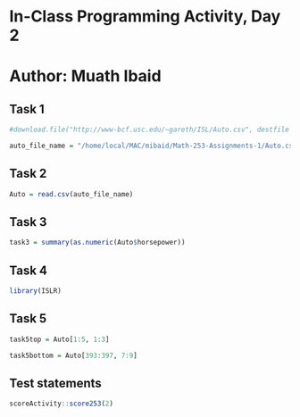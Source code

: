 # In-Class Programming Activity, Day 2

# Author: Muath Ibaid


## Task 1

```r
#download.file("http://www-bcf.usc.edu/~gareth/ISL/Auto.csv", destfile = "Auto.csv")
```

```r
auto_file_name = "/home/local/MAC/mibaid/Math-253-Assignments-1/Auto.csv"
```

## Task 2 

```r
Auto = read.csv(auto_file_name)
```

## Task 3 

```r
task3 = summary(as.numeric(Auto$horsepower))
```

## Task 4 

```r
library(ISLR)
```


## Task 5 

```r
task5top = Auto[1:5, 1:3]

task5bottom = Auto[393:397, 7:9]
```




## Test statements

```r
scoreActivity::score253(2)
```



